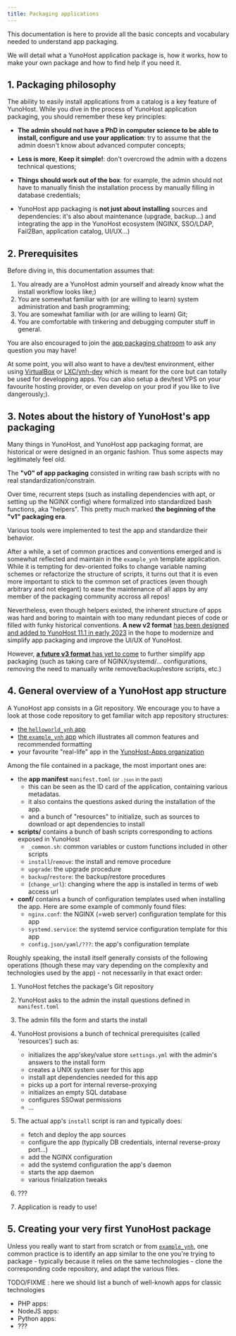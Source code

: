 ```yaml
---
title: Packaging applications
---
```


This documentation is here to provide all the basic concepts and vocabulary needed to understand app packaging.

We will detail what a YunoHost application package is, how it works, how to make your own package and how to find help if you need it.

## 1. Packaging philosophy

The ability to easily install applications from a catalog is a key feature of YunoHost. While you dive in the process of YunoHost application packaging, you should remember these key principles:

- **The admin should not have a PhD in computer science to be able to install, configure and use your application**: try to assume that the admin doesn't know about advanced computer concepts;

- **Less is more**, **Keep it simple!**: don't overcrowd the admin with a dozens technical questions;

- **Things should work out of the box**: for example, the admin should not have to manually finish the installation process by manually filling in database credentials;

- YunoHost app packaging is **not just about installing** sources and dependencies: it's also about maintenance (upgrade, backup...) and integrating the app in the YunoHost ecosystem (NGINX, SSO/LDAP, Fail2Ban, application catalog, UI/UX...)

## 2. Prerequisites

Before diving in, this documentation assumes that:

1. You already are a YunoHost admin yourself and already know what the install workflow looks like;)
2. You are somewhat familiar with (or are willing to learn) system administration and bash programming;
3. You are somewhat familiar with (or are willing to learn) Git;
4. You are comfortable with tinkering and debugging computer stuff in general.

You are also encouraged to join the [app packaging chatroom](/community/chat_rooms) to ask any question you may have!

At some point, you will also want to have a dev/test environment, either using [VirtualBox](/contribute/packaging_apps/resources/packaging_apps_virtualbox) or [LXC/ynh-dev](https://github.com/yunohost/ynh-dev) which is meant for the core but can totally be used for developping apps. You can also setup a dev/test VPS on your favourite hosting provider, or even develop on your prod if you like to live dangerously;).

## 3. Notes about the history of YunoHost's app packaging

Many things in YunoHost, and YunoHost app packaging format, are historical or were designed in an organic fashion. Thus some aspects may legitimately feel old.

The **"v0" of app packaging** consisted in writing raw bash scripts with no real standardization/constrain.

Over time, recurrent steps (such as installing dependencies with apt, or setting up the NGINX config) where formalized into standardized bash functions, aka "helpers". This pretty much marked **the beginning of the "v1" packaging era**.

Various tools were implemented to test the app and standardize their behavior.

After a while, a set of common practices and conventions emerged and is somewhat reflected and maintain in the `example_ynh` template application. While it is tempting for dev-oriented folks to change variable naming schemes or refactorize the structure of scripts, it turns out that it is even more important to stick to the common set of practices (even though arbitrary and not elegant) to ease the maintenance of all apps by any member of the packaging community accross all repos!

Nevertheless, even though helpers existed, the inherent structure of apps was hard and boring to maintain with too many redundant pieces of code or filled with funky historical conventions. **A new v2 format** [has been designed and added to YunoHost 11.1 in early 2023](https://github.com/YunoHost/yunohost/pull/1289) in the hope to modernize and simplify app packaging and improve the UI/UX of YunoHost.

However, [**a future v3 format** has yet to come](https://github.com/YunoHost/issues/issues/2136) to further simplify app packaging (such as taking care of NGINX/systemd/... configurations, removing the need to manually write remove/backup/restore scripts, etc.)

## 4. General overview of a YunoHost app structure

A YunoHost app consists in a Git repository. We encourage you to have a look at those code repository to get familiar witch app repository structures:

- [the `helloworld_ynh` app](https://github.com/YunoHost-Apps/helloworld_ynh)
- [the `example_ynh` app](https://github.com/YunoHost/example_ynh) which illustrates all common features and recommended formatting
- your favourite "real-life" app in the [YunoHost-Apps organization](https://github.com/orgs/YunoHost-Apps/repositories)

Among the file contained in a package, the most important ones are:

- the **app manifest** `manifest.toml` <small>(or `.json` in the past)</small>
  - this can be seen as the ID card of the application, containing various metadatas.
  - it also contains the questions asked during the installation of the app.
  - and a bunch of "resources" to initialize, such as sources to download or apt dependencies to install
- **scripts/** contains a bunch of bash scripts corresponding to actions exposed in YunoHost
  - `_common.sh`: common variables or custom functions included in other scripts
  - `install`/`remove`: the install and remove procedure
  - `upgrade`: the upgrade procedure
  - `backup`/`restore`: the backup/restore procedures
  - (`change_url`): changing where the app is installed in terms of web access url
- **conf/** contains a bunch of configuration templates used when installing the app. Here are some example of commonly found files:
  - `nginx.conf`: the NGINX (=web server) configuration template for this app
  - `systemd.service`: the systemd service configuration template for this app
  - `config.json/yaml/???`: the app's configuration template

Roughly speaking, the install itself generally consists of the following operations (though these may vary depending on the complexity and technologies used by the app) - not necessarily in that exact order:

1. YunoHost fetches the package's Git repository
2. YunoHost asks to the admin the install questions defined in `manifest.toml`
3. The admin fills the form and starts the install
4. YunoHost provisions a bunch of technical prerequisites (called 'resources') such as:

    - initializes the app'skey/value store `settings.yml` with the admin's answers to the install form
    - creates a UNIX system user for this app
    - install apt dependencies needed for this app
    - picks up a port for internal reverse-proxying
    - initializes an empty SQL database
    - configures SSOwat permissions
    - ...

5. The actual app's `install` script is ran and typically does:

    - fetch and deploy the app sources
    - configure the app (typically DB credentials, internal reverse-proxy port...)
    - add the NGINX configuration
    - add the systemd configuration the app's daemon
    - starts the app daemon
    - various finialization tweaks

6. ???
7. Application is ready to use!

## 5. Creating your very first YunoHost package

Unless you really want to start from scratch or from [`example_ynh`](https://github.com/YunoHost/example_ynh), one common practice is to identify an app similar to the one you're trying to package - typically because it relies on the same technologies - clone the corresponding code repository, and adapt the various files.

TODO/FIXME : here we should list a bunch of well-knowh apps for classic technologies

- PHP apps:
- NodeJS apps:
- Python apps:
- ???
